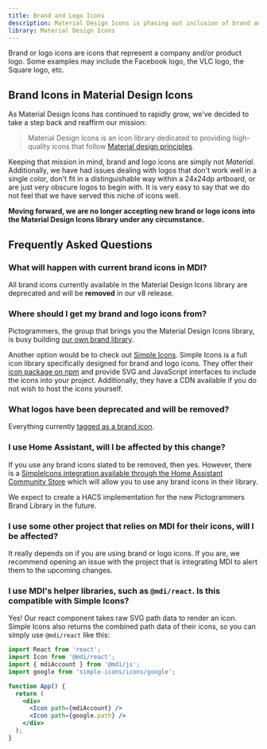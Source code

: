 ```yaml
---
title: Brand and Logo Icons
description: Material Design Icons is phasing out inclusion of brand and logo icons.
library: Material Design Icons
---
```


Brand or logo icons are icons that represent a company and/or product logo. Some examples may include the Facebook logo, the VLC logo, the Square logo, etc.

## Brand Icons in Material Design Icons

As Material Design Icons has continued to rapidly grow, we've decided to take a step back and reaffirm our mission:

> Material Design Icons is an icon library dedicated to providing high-quality icons that follow [Material design principles](https://material.io/design/iconography/system-icons.html#design-principles).

Keeping that mission in mind, brand and logo icons are simply not _Material_. Additionally, we have had issues dealing with logos that don't work well in a single color, don't fit in a distinguishable way within a 24x24dp artboard, or are just very obscure logos to begin with. It is very easy to say that we do not feel that we have served this niche of icons well.

**Moving forward, we are no longer accepting new brand or logo icons into the Material Design Icons library under any circumstance.**

## Frequently Asked Questions

### What will happen with current brand icons in MDI?

All brand icons currently available in the Material Design Icons library are deprecated and will be **removed** in our v8 release.

### Where should I get my brand and logo icons from?

Pictogrammers, the group that brings you the Material Design Icons library, is busy building [our own brand library](https://github.com/Pictogrammers/brand-icons).

Another option would be to check out [Simple Icons](https://simpleicons.org/). Simple Icons is a full icon library specifically designed for brand and logo icons. They offer their [icon package on npm](https://www.npmjs.com/package/simple-icons) and provide SVG and JavaScript interfaces to include the icons into your project. Additionally, they have a CDN available if you do not wish to host the icons yourself.

### What logos have been deprecated and will be removed?

Everything currently [tagged as a brand icon](https://materialdesignicons.com/tag/brand).

### I use Home Assistant, will I be affected by this change?

If you use any brand icons slated to be removed, then yes. However, there is a [SimpleIcons integration available through the Home Assistant Community Store](https://github.com/vigonotion/hass-simpleicons) which will allow you to use any brand icons in their library.

We expect to create a HACS implementation for the new Pictogrammers Brand Library in the future.

### I use some other project that relies on MDI for their icons, will I be affected?

It really depends on if you are using brand or logo icons. If you are, we recommend opening an issue with the project that is integrating MDI to alert them to the upcoming changes.

### I use MDI's helper libraries, such as `@mdi/react`. Is this compatible with Simple Icons?

Yes! Our react component takes raw SVG path data to render an icon. Simple Icons also returns the combined path data of their icons, so you can simply use `@mdi/react` like this:

```jsx
import React from 'react';
import Icon from '@mdi/react';
import { mdiAccount } from '@mdi/js';
import google from 'simple-icons/icons/google';

function App() {
  return (
    <div>
      <Icon path={mdiAccount} />
      <Icon path={google.path} />
    </div>
  );
}
```